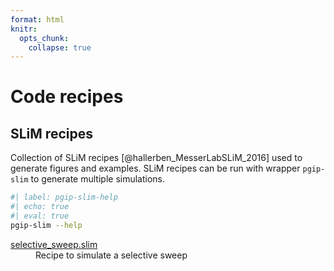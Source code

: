 ```yaml
---
format: html
knitr:
  opts_chunk:
    collapse: true
---
```

# Code recipes

## SLiM recipes

Collection of SLiM recipes [@hallerben_MesserLabSLiM_2016] used to
generate figures and examples. SLiM recipes can be run with wrapper
`pgip-slim` to generate multiple simulations.

```bash
#| label: pgip-slim-help
#| echo: true
#| eval: true
pgip-slim --help
```


[selective_sweep.slim](slim/selective_sweep.slim)
: Recipe to simulate a selective sweep
